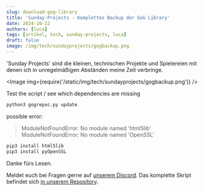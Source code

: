 ```yaml
---
slug: download-gog-library
title: 'Sunday-Projects - Komplettes Backup der GoG Library'
date: 2024-10-22
authors: [luca]
tags: [artikel, tech, sunday-projects, luca]
draft: false
image: /img/tech/sundayprojects/gogbackup.png
---
```



'Sunday Projects' sind die kleinen, technischen Projekte und Spielereien mit denen ich in unregelmäßigen Abständen meine Zeit verbringe.

<Image img={require('/static/img/tech/sundayprojects/gogbackup.png')} />

<!--truncate-->

Test the script / see which dependencies are missing

```bash
python3 gogrepoc.py update
```

possible error:

> ModuleNotFoundError: No module named 'html5lib'
> ModuleNotFoundError: No module named 'OpenSSL'

```bash
pip3 install html5lib
pip3 install pyOpenSSL
```

Danke fürs Lesen.

Meldet euch bei Fragen gerne auf [unserem Discord](https://discord.gg/bYPsrFxxtu).
Das komplette Skript befindet sich [in unserem Repository](https://github.com/LucaNerlich/m10z/blob/main/generateAudioFeed.js).
